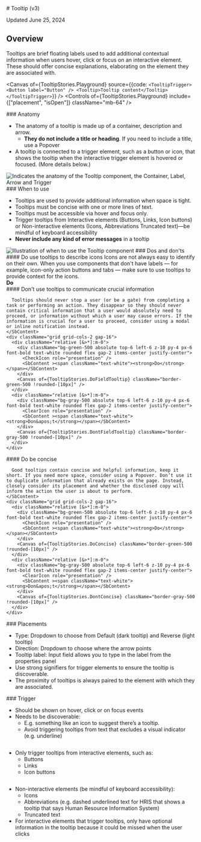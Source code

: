 
<Meta title="Overlays/Tooltip/v3/Usage Guidelines" />

<SbContent>
  # Tooltip (v3)

  Updated June 25, 2024
</SbContent>


<ResourceLinks
  sourceCode="https://github.com/cultureamp/kaizen-design-system/tree/main/packages/components/src/Tooltip"
  figma="https://www.figma.com/file/eZKEE5kXbEMY3lx84oz8iN/%F0%9F%92%9C-UI-Kit%3A-Heart?type=design&node-id=1929%3A32006&mode=design&t=LwTCBZ5E1uRvOA1l-1"
  designGuidelines="/?path=/docs/overlays-tooltip-v3-usage-guidelines--docs"
  ariaComponentPage="https://react-spectrum.adobe.com/react-aria/Tooltip.html"
  apiSpecification="/?path=/docs/overlays-tooltip-v3-api-specifications--docs"
  className="mt-16"
/>

<SbContent>
  <Installation
    installCommand="pnpm add @kaizen/components"
    importStatement='import { Tooltip, TooltipTrigger } from "@kaizen/components/v3/overlays"'
  />

  ## Overview

  Tooltips are brief floating labels used to add additional contextual information when users hover, click or focus on an interactive element. These should offer concise explanations,  elaborating on the element they are associated with.
</SbContent>


<Canvas
  of={TooltipStories.Playground}
  source={{code: `
<TooltipTrigger>
  <Button label="Button" />
  <Tooltip>Tooltip content</Tooltip>
</TooltipTrigger>
  `}}
 />
<Controls of={TooltipStories.Playground} include={["placement", "isOpen"]} className="mb-64" />


<SbContent className="mb-64">
  ### Anatomy

  - The anatomy of a tooltip is made up of a container, description and arrow.
    - **They do not include a title or heading**. If you need to include a title, use a Popover
  - A tooltip is connected to a trigger element, such as a button or icon, that shows the tooltip when the interactive trigger element is hovered or focused. (More details below.)

  <img src={AnatomyPng} alt="Indicates the anatomy of the Tooltip component, the Container, Label, Arrow and Trigger" className="mt-24" />
</ SbContent>

<SbContent className="mb-64">
  ### When to use

  - Tooltips are used to provide additional information when space is tight.
  - Tooltips must be concise with one or more lines of text.
  - Tooltips must be accessible via hover and focus only.
  - Trigger tooltips from Interactive elements (Buttons, Links, Icon buttons) or Non-interactive elements (Icons, Abbreviations Truncated text)—be mindful of keyboard accessibility
  - **Never include any kind of error messages** in a tooltip

  <img src={WhenToUsePng} alt="Illustration of when to use the Tooltip component" className="mt-24"/>
</ SbContent>

<SbContent >
  ### Dos and don'ts
</SbContent >

<div className="flex flex-col mt-16 gap-40 mb-64">
  <div className="flex flex-col m-0 gap-16">
    <SbContent variant="heading-4">
      #### Do use tooltips to describe icons
      Icons are not always easy to identify on their own. When you use components that don&apos;t have labels — for example, icon-only action buttons and tabs — make sure to use tooltips to provide context for the icons.
    </SbContent>
    <div className="grid grid-cols-2 gap-16">
      <div className="relative [&>*]:m-0">
        <div className="bg-green-500 absolute top-6 left-6 z-10 py-4 px-6 font-bold text-white rounded flex gap-2 items-center justify-center">
          <CheckIcon role="presentation" />
          <SbContent ><span className="text-white"><strong>Do</strong></span></SbContent>
        </div>
        <Canvas of={TooltipStories.Primary} className="border-green-500 !rounded" />
      </div>
    </div>
  </div>

  <div className="flex flex-col gap-16">
    <SbContent variant="heading-4">
      #### Don&apos;t use tooltips to communicate crucial information

      Tooltips should never stop a user (or be a gate) from completing a task or performing an action. They disappear so they should never contain critical information that a user would absolutely need to proceed, or information without which a user may cause errors. If the information is crucial for a user to proceed, consider using a modal or inline notification instead.
    </SbContent>
    <div className="grid grid-cols-2 gap-16">
      <div className="relative [&>*]:m-0">
        <div className="bg-green-500 absolute top-6 left-6 z-10 py-4 px-6 font-bold text-white rounded flex gap-2 items-center justify-center">
          <CheckIcon role="presentation" />
          <SbContent ><span className="text-white"><strong>Do</strong></span></SbContent>
        </div>
        <Canvas of={TooltipStories.DoFieldTooltip} className="border-green-500 !rounded-[10px]" />
      </div>
      <div className="relative [&>*]:m-0">
        <div className="bg-gray-500 absolute top-6 left-6 z-10 py-4 px-6 font-bold text-white rounded flex gap-2 items-center justify-center">
          <ClearIcon role="presentation" />
          <SbContent ><span className="text-white"><strong>Don&apos;t</strong></span></SbContent>
        </div>
        <Canvas of={TooltipStories.DontFieldTooltip} className="border-gray-500 !rounded-[10px]" />
      </div>
    </div>
  </div>

  <div className="flex flex-col m-0 gap-16">
    <SbContent variant="heading-4">
      #### Do be concise

      Good tooltips contain concise and helpful information, keep it short. If you need more space, consider using a Popover. Don’t use it to duplicate information that already exists on the page. Instead, closely consider its placement and whether the disclosed copy will inform the action the user is about to perform.
    </SbContent>
    <div className="grid grid-cols-2 gap-16">
      <div className="relative [&>*]:m-0">
        <div className="bg-green-500 absolute top-6 left-6 z-10 py-4 px-6 font-bold text-white rounded flex gap-2 items-center justify-center">
          <CheckIcon role="presentation" />
          <SbContent ><span className="text-white"><strong>Do</strong></span></SbContent>
        </div>
        <Canvas of={TooltipStories.DoConcise} className="border-green-500 !rounded-[10px]" />
      </div>
      <div className="relative [&>*]:m-0">
        <div className="bg-gray-500 absolute top-6 left-6 z-10 py-4 px-6 font-bold text-white rounded flex gap-2 items-center justify-center">
          <ClearIcon role="presentation" />
          <SbContent ><span className="text-white"><strong>Don&apos;t</strong></span></SbContent>
        </div>
        <Canvas of={TooltipStories.DontConcise} className="border-gray-500 !rounded-[10px]" />
      </div>
    </div>
  </div>
</div>

<SbContent className="mb-64">
  ### Placements

  <img src={PlacementPng} alt="" className="mb-24" />

  - Type: Dropdown to choose from Default (dark tooltip) and Reverse (light tooltip)
  - Direction: Dropdown to choose where the arrow points
  - Tooltip label: Input field allows you to type in the label from the properties panel
  - Use strong signifiers for trigger elements to ensure the tooltip is discoverable.
  - The proximity of tooltips is always paired to the element with which they are associated.
</SbContent>

<SbContent className="mb-64">
  ### Trigger

  - Should be shown on hover, click or on focus events
  - Needs to be discoverable:
    - E.g. something like an icon to suggest there’s a tooltip.
    - Avoid triggering tooltips from text that excludes a visual indicator (e.g. underline)

  <img src={Trigger1Png} alt="" className="my-24" />

  - Only trigger tooltips from interactive elements, such as:
    - Buttons
    - Links
    - Icon buttons

  <img src={Trigger2Png} alt="" className="my-24" />

  - Non-interactive elements (be mindful of keyboard accessibility):
    - Icons
    - Abbreviations (e.g. dashed underlined text for HRIS that shows a tooltip that says Human Resource Information System)
    - Truncated text
  - For interactive elements that trigger tooltips, only have optional information in the tooltip because it could be missed when the user clicks

  <img src={Trigger3Png} alt="" className="my-24" />
</SbContent>
